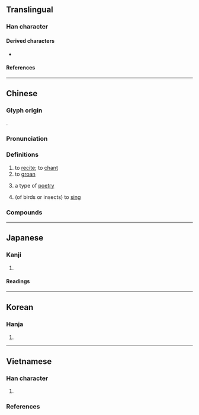 {{also|呤}}
{{character info}}
==Translingual==

===Han character===
{{Han char|rn=30|rad=口|as=04|sn=7|four=68027|canj=ROIN|ids=⿰口今}}

====Derived characters====
* {{l|mul|[[荶]], [[𡷧]], [[𫕖]], [[𠤾]], [[𣵴]], [[𦛽]], [[𥆽]], [[𪑑]], [[𩒻]]}}

====References====
{{Han ref|kx=0177.190|dkj=03330|dj=0395.030|hdz=10591.100|uh=541F}}

----

==Chinese==
{{zh-forms|alt=唫,訡,噖,䪩,㕂}}

===Glyph origin===
{{Han etym}}
{{Han compound|口|今|ls=psc|c1=s|c2=p}}.

===Pronunciation===
{{zh-pron
|m=yín
|m-s=
|c=jam4,ngam4
|c-t=
|g=
|h=pfs=ngìm
|j=
|mb=ngěng
|md=ngìng
|mn=gîm
|mn-t=
|w=3nyin
|x=
|mc=y
|oc=y
|cat=v,n
}}

===Definitions===
{{zh-hanzi}}

# to [[recite]]; to [[chant]]
# to [[groan]]
# {{lb|zh|literature}} a type of [[poetry]]
# (of birds or insects) to [[sing]]

===Compounds===
{{zh-der|吟吟沉沉|吟詠情性|吟味|吟籟|吟蛩|吟唱|匣裡龍吟|吟詠|呻吟|吟詠性情|低吟|叉手吟|吟風詠月|吟詩|吟風弄月|吟遊詩人|吟誦|吟詩作對|吟社|吟猱|吟壇|吟嘯|吟哦|哀吟|沉吟章句|沉吟|歌吟|梁父吟|白頭吟|清吟小班|無病呻吟|獨吟|清謳微吟|狂吟老監|擁鼻吟|行吟|龍吟|虎嘯龍吟|笑吟吟|莊舄越吟|返吟復吟|謳吟|蛙鼓蟲吟|長吟|行吟坐詠|龍吟虎嘯|遊子吟|噤吟}}

----

==Japanese==

===Kanji===
{{ja-kanji|grade=c|rs=口04}}

# {{rfdef|ja|sort=口04}}

====Readings====
{{ja-readings
|goon=ごん<ごん<ごむ
|kanon=ぎん<ぎん<ぎむ
|on=きん, こん
|kun=うた-う<うた-ふ, な-く, ぎん-じる
}}

----

==Korean==

===Hanja===
{{ko-hanja|hangeul=음|rv=eum|mr=ŭm}}

# {{rfdef|ko|sort=口04}}

----

==Vietnamese==

===Han character===
{{vi-readings|rs=口04
|hanviet=ngâm-tdcndg;tdcntd;gdhn
|phienthiet=魚音 ngư âm
|nom=ngẫm-tdcndg;tdcntd;gdhn;btcn, ngậm-tdcndg;tdcntd;gdhn;btcn, ngâm-tdcndg;tdcntd;gdhn, cầm-tdcndg;tdcntd, ngắm-tdcndg;gdhn, gầm-tdcndg;gdhn, gặm-gdhn;btcn, gẫm-gdhn;btcn, ngăm-gdhn;btcn, ngăn-gdhn;btcn, câm-tdcndg, căm-tdcndg, cằm-tdcndg, ngầm-tdcndg, ngẩm-gdhn, ngợm-gdhn
}}

# {{han tu form of|ngâm|to [[recite]]; to [[read#Verb|read]] in a singing voice}}

===References===
<references/>